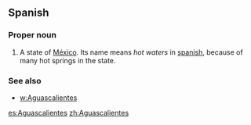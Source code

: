 ==Spanish==

===Proper noun===
{{es-proper noun}}

# A state of [[México]]. Its name means ''hot waters'' in [[spanish]], because of many hot springs in the state.

===See also===
* [[w:Aguascalientes]]

[[es:Aguascalientes]]
[[zh:Aguascalientes]]